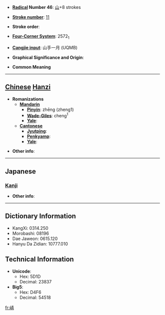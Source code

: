* '''[[Wiktionary:Chinese radical index| Radical]] Number 46''': [[Wiktionary:Chinese radical index 山|山]]+8 strokes

* '''[[Wiktionary:Chinese total strokes index|Stroke number]]''': [[Wiktionary:Chinese total strokes index 11|11]]

* '''Stroke order''': 

* '''[[Wiktionary:Chinese four corner index|Four-Corner System]]''': 2572<sub>1</sub>

* '''[[Wiktionary:Chinese Cangjie index|Cangjie input]]''': 山手一月 (UQMB)

* '''Graphical Significance and Origin''': 

* '''Common Meaning'''

----

== [[Chinese]] [[Hanzi]] ==

* '''Romanizations'''
** '''[[Mandarin]]'''
*** '''[[Pinyin]]''': zhēng (zheng1)
*** '''[[Wade-Giles]]''': cheng<sup>1</sup>
*** '''[[Yale]]''': 
** '''[[Cantonese]]'''
*** '''[[Jyutping]]''':
*** '''[[Penkyamp]]''': 
*** '''[[Yale]]''': 

* '''Other info''': 

----

==Japanese==
===[[Kanji]]===
{{kanji|on readings=[[さう]] (sau), [[じゃう]] (jau)|kun readings=}}

* '''Other info''':  

----

== Dictionary Information ==

* KangXi: 0314.250
* Morobashi: 08196
* Dae Jaweon: 0615.120
* Hanyu Da Zidian: 10777.010

== Technical Information ==

* '''Unicode''':
** Hex: 5D1D
** Decimal: 23837
* '''Big5''':
** Hex: D4F6
** Decimal: 54518

[[fr:崝]]